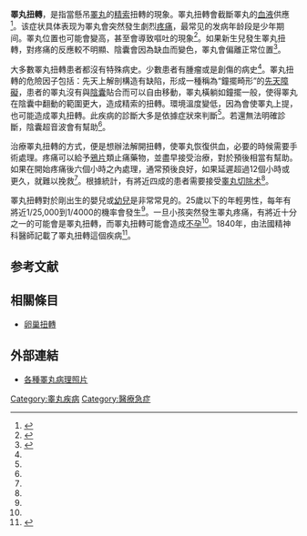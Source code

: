{{Infobox medical condition
| name = 睪丸扭轉
| image = Illu testis surface.jpg
| caption = 1. [[附睪|附睪]] 2. 附睪頭部 3. 附睪小葉 4. 副睪體部 5. 副睪尾部 6. 附睪導管 7. [[輸精管|輸精管]]
| field = [[泌尿外科|泌尿外科]]
| symptoms = 劇烈[[睪丸|睪丸]]疼痛、睪丸位置上移<ref name="Lud2016" />
| complications = [[不孕|不孕]]<ref name="AFP2013" />
| onset = 急性症狀<ref name="Lud2016" />
| duration = 
| types = 鞘膜內旋轉, 鞘膜外旋轉<ref name="Lud2016" />
| causes = 
| risks = "鐘擺式畸形"、腫瘤、低溫<ref name="Lud2016" />
| diagnosis = 依症狀診斷<ref name="Lud2016" />
| differential = [[附睪炎|附睪炎]], [[腹股溝疝氣|腹股溝疝氣]], [[睪丸附件|睪丸附件]]扭結<ref name="AFP2013" />
| prevention = 
| treatment = 大多用手術方式，解除睪丸的纏繞<ref name="Lud2016" />
| medication = 
| prognosis = 接受緊急治療後，多數預後良好<ref name="Lud2016" />
| frequency = 25歲以下的人之中每一萬五千位有1例<ref name="AFP2013" /><ref name="PC2010" />
| deaths = 
}}
<!-- Definition and symptoms -->
'''睪丸扭轉'''，是指當懸吊[[睪丸|睪丸]]的[[精索|精索]]扭轉的現象。睪丸扭轉會截斷睪丸的[[血液|血液]]供應<ref name="PC2010">{{Cite journal|title=Common scrotal and testicular problems|url=https://www.ncbi.nlm.nih.gov/pubmed/20705202|last=Wampler|first=Stephen M.|last2=Llanes|first2=Mikel|date=2010-09|journal=Primary Care|issue=3|doi=10.1016/j.pop.2010.04.009|volume=37|pages=613–626, x|issn=1558-299X|pmid=20705202|access-date=2020-09-17|archive-date=2019-02-07|archive-url=https://web.archive.org/web/20190207131352/https://www.ncbi.nlm.nih.gov/pubmed/20705202|dead-url=no}}</ref>。该症状具体表现为睪丸會突然發生劇烈[[疼痛|疼痛]]，最常见的发病年龄段是少年期间。睪丸位置也可能會變高，甚至會導致嘔吐的現象<ref name="AFP2013">{{Cite journal|title=Testicular Torsion: Diagnosis, Evaluation, and Management|url=https://www.aafp.org/afp/2013/1215/p835.html|last=Sharp|first=Victoria J.|last2=Kieran|first2=Kathleen|date=2013-12-15|journal=American Family Physician|issue=12|volume=88|pages=835–840|issn=0002-838X|last3=Arlen|first3=Angela M.|access-date=2020-09-17|archive-date=2016-11-04|archive-url=https://web.archive.org/web/20161104203829/http://www.aafp.org/afp/2013/1215/p835.html|dead-url=no}}</ref>。如果新生兒發生睪丸扭轉，對疼痛的反應較不明顯、陰囊會因為缺血而變色，睪丸會偏離正常位置<ref name="Lud2016">{{Cite journal|title=Urologic Emergencies|url=https://www.ncbi.nlm.nih.gov/pubmed/27261785|last=Ludvigson|first=Adam E.|last2=Beaule|first2=Lisa T.|date=2016-06|journal=The Surgical Clinics of North America|issue=3|doi=10.1016/j.suc.2016.02.001|volume=96|pages=407–424|issn=1558-3171|pmid=27261785|access-date=2020-09-17|archive-date=2017-05-09|archive-url=https://web.archive.org/web/20170509193208/https://www.ncbi.nlm.nih.gov/pubmed/27261785|dead-url=no}}</ref>。

<!-- Cause and diagnosis -->
大多數睪丸扭轉患者都沒有特殊病史。少數患者有腫瘤或是創傷的病史<ref name="PC2010" />。睪丸扭轉的危險因子包括：先天上解剖構造有缺陷，形成一種稱為“鐘擺畸形”的[[先天性障碍|先天障礙]]，患者的睪丸沒有與[[陰囊|陰囊]]貼合而可以自由移動，睪丸橫躺如鐘擺一般，使得睪丸在陰囊中翻動的範圍更大，造成精索的扭轉。環境溫度變低，因為會使睪丸上提，也可能造成睪丸扭轉。此疾病的診斷大多是依據症狀來判斷<ref name="Lud2016" />。若還無法明確診斷，陰囊超音波會有幫助<ref name="AFP2013" />。 

<!-- Prevention, treatment, and prognosis -->
治療睪丸扭轉的方式，便是想辦法解開扭轉，使睪丸恢復供血，必要的時候需要手術處理。疼痛可以給予[[鴉片|鴉片]]類止痛藥物，並盡早接受治療，對於預後相當有幫助。如果在開始疼痛後六個小時之內處理，通常預後良好，如果延遲超過12個小時或更久，就難以挽救<ref name="Lud2016" />。根據統計，有將近四成的患者需要接受[[睾丸切除术|睾丸切除术]]<ref name="AFP2013" />。 

<!-- Epidemiology and history -->
睪丸扭轉對於剛出生的嬰兒或[[幼儿|幼兒]]是非常常見的。25歲以下的年輕男性，每年有將近1/25,000到1/4000的機率會發生<ref name="PC2010" />。一旦小孩突然發生睪丸疼痛，有將近十分之一的可能會是睪丸扭轉，而睪丸扭轉可能會造成[[不孕|不孕]]<ref name="AFP2013" />。1840年，由法國精神科醫師{{Link-en|Louis Delasiauve|Louis Delasiauve}}記載了睪丸扭轉這個疾病<ref>{{Cite book|title=Andrology for the Clinician|url=https://books.google.ca/books?id=5Ts_AAAAQBAJ&pg=PA134|publisher=Springer Science & Business Media|date=2006-08-26|isbn=978-3-540-33713-3|language=en|first=Wolf-Bernhard|last=Schill|first2=Frank H.|last2=Comhaire|first3=Timothy B.|last3=Hargreave|pages=134|access-date=2017-09-26|archive-date=2017-09-10|archive-url=https://web.archive.org/web/20170910172241/https://books.google.ca/books?id=5Ts_AAAAQBAJ&pg=PA134|dead-url=no}}</ref>。

==参考文献==
{{reflist}}
==相關條目==
*[[卵巢扭轉|卵巢扭轉]]

==外部連結==
*[http://www.vesalius.com/graphics/archive/archtn.asp?VID=1235&nrVID=1234 各種睪丸病理照片] {{Wayback|url=http://www.vesalius.com/graphics/archive/archtn.asp?VID=1235&nrVID=1234 |date=20191002212617 }}

{{男性骨盆與生殖器疾病}}

{{DEFAULTSORT:Testicular Torsion}}
[[Category:睾丸疾病|Category:睾丸疾病]]
[[Category:醫療急症|Category:醫療急症]]